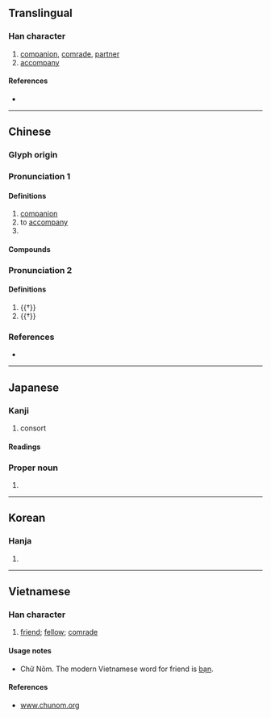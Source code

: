 {{also|件}}
{{character info/new}}
==Translingual==

===Han character===
{{Han char|rn=9|rad=人|as=05|sn=7|four=29250|canj=OFQ|ids=⿰亻半}}

# [[companion]], [[comrade]], [[partner]]
# [[accompany]]

====References====
* {{Han ref|kx=0096.230|dkj=00475|dj=0205.090|hdz=10139.010|uh=4F34|ud=20276|bh=A6F1|bd=42737}}

----

==Chinese==
{{zh-forms}}

===Glyph origin===
{{Han etym}}

===Pronunciation 1===
{{zh-pron
|m=bàn
|c=bun6,pun5
|h=pfs=phân
|mn=xm,zz,tw:phōaⁿ/qz:phǒaⁿ/xm,zz:pōaⁿ/xm,zz:poān/qz:phoǎn/tw:phoān
|mn_note=phōaⁿ/phǒaⁿ/pōaⁿ - vernacular; poān/phoǎn/phoān - literary
|mn-t=puan6
|mc=1
|oc=1,1
|cat=n,v,pn
}}

====Definitions====
{{zh-hanzi}}

# [[companion]]
# to [[accompany]]
# {{surname|lang=zh}}

====Compounds====
{{zh-der|伴手|做伴|伴宿|伴娘|伴唱|伴星|伴材|伴等|夥伴|伴食|伴郎|作伴|伴食宰相|伙伴|伴奏|伴唱帶|伴當|伴哥|廝伴|伴唱機|伴隨|學伴|女伴|伴姑兒|伴大夜|伴讀|伴侶|呼朋引伴|同伴|伴送|伴食中書|偷偷伴伴|伴舞|伴同|伴姑|伴夥|伴唱影碟|伴侶動物|木伴哥|窩伴|火伴|男伴|相伴|玩伴|搭伴|旅伴|結伴|終身伴侶|館伴|舞伴|陪伴|良伴|遊伴|老伴}}

===Pronunciation 2===
{{zh-forms|alt=畔}}
{{zh-pron
|m=bàn,pàn
|mc=2
|oc=n,2
|cat=a,n
}}

====Definitions====
{{zh-hanzi}}

# {{†}} {{zh-used in|伴奐|[[relaxed]]; [[free]]; [[unrestrained]]}}
# {{†}} {{zh-alt-form|畔|[[side]]}}

===References===
* {{R:yue:Hanzi}}

----

==Japanese==

===Kanji===
{{ja-kanji|grade=c|rs=人05}}

# consort

====Readings====
{{ja-readings
|goon=ばん
|kanon=はん
|kun=ともな-う<ともな-ふ, とも-
}}

===Proper noun===
{{ja-pos|proper|ばん}}

# {{surname|lang=ja|sort=はん'}}

----

==Korean==

===Hanja===
{{ko-hanja|hangeul=반|rv=ban|mr=pan}}

# {{defn|lang=ko|sort=人05}}

----

==Vietnamese==

===Han character===
{{vi-hantu|[[bạn]]|rs=人05}}

# [[friend]]; [[fellow]]; [[comrade]]

====Usage notes====
* Chữ Nôm. The modern Vietnamese word for friend is [[bạn]].

====References====
* [http://www.chunom.org/pages/伴 www.chunom.org]